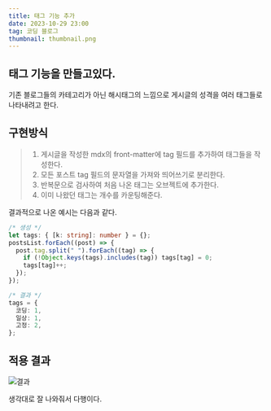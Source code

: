 ```yaml
---
title: 태그 기능 추가
date: 2023-10-29 23:00
tag: 코딩 블로그
thumbnail: thumbnail.png
---
```


## 태그 기능을 만들고있다.

기존 블로그들의 카테고리가 아닌 해시태그의 느낌으로 게시글의 성격을 여러 태그들로 나타내려고 한다.

## 구현방식

> 1. 게시글을 작성한 mdx의 front-matter에 tag 필드를 추가하여 태그들을 작성한다.
> 2. 모든 포스트 tag 필드의 문자열을 가져와 띄어쓰기로 분리한다.
> 3. 반복문으로 검사하여 처음 나온 태그는 오브젝트에 추가한다.
> 4. 이미 나왔던 태그는 개수를 카운팅해준다.

결과적으로 나온 예시는 다음과 같다.

```typescript
/* 생성 */
let tags: { [k: string]: number } = {};
postsList.forEach((post) => {
  post.tag.split(" ").forEach((tag) => {
    if (!Object.keys(tags).includes(tag)) tags[tag] = 0;
    tags[tag]++;
  });
});
```

```typescript
/* 결과 */
tags = {
  코딩: 1,
  일상: 1,
  고정: 2,
};
```

## 적용 결과

![결과](tag-test/result.png "잘 나온다!")

생각대로 잘 나와줘서 다행이다.
